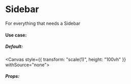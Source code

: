 <!-- documentation.mdx -->


# Sidebar

For everything that needs a Sidebar

#### Use case:

##### Default:

<Canvas style={{ transform: "scale(1)", height: "100vh" }} withSource="none">
  <Story id="sidebar--default" />
</Canvas>

##### Props:

<ArgsTable of={Sidebar} />
